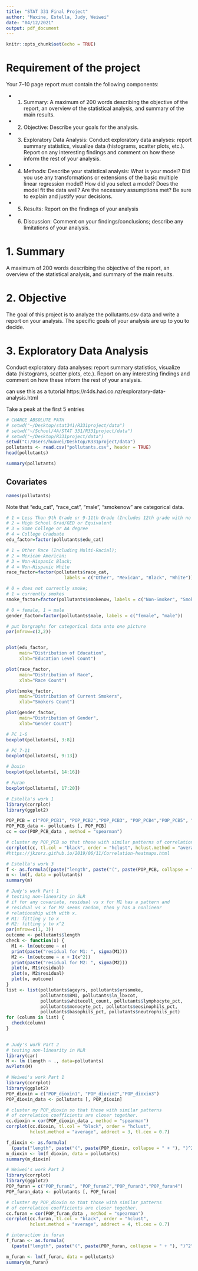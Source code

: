 ```yaml
---
title: "STAT 331 Final Project"
author: "Maxine, Estella, Judy, Weiwei"
date: "04/12/2021"
output: pdf_document
---
```


```r
knitr::opts_chunk$set(echo = TRUE)
```


# Requirement of the project 
Your 7–10 page report must contain the following components: 

- 1. Summary:
A maximum of 200 words describing the objective of the report, an overview of the statistical analysis, and summary of the main results.

- 2. Objective:
Describe your goals for the analysis.

- 3. Exploratory Data Analysis:
Conduct exploratory data analyses: report summary statistics, visualize data (histograms, scatter plots, etc.). Report on any interesting findings and comment on how these inform the rest of your analysis.

- 4. Methods:
Describe your statistical analysis: What is your model? Did you use any transformations or extensions of the basic multiple linear regression model? How did you select a model? Does the model fit the data well? Are the necessary assumptions met? Be sure to explain and justify your decisions.

- 5. Results:
Report on the findings of your analysis

- 6. Discussion:
Comment on your findings/conclusions; describe any limitations of your analysis.


# 1. Summary
A maximum of 200 words describing the objective of the report, an overview of the statistical analysis, and summary of the main results.

# 2. Objective 

The goal of this project is to analyze the pollutants.csv data and write a report on your analysis. The specific goals of your analysis are up to you to decide.

# 3. Exploratory Data Analysis
Conduct exploratory data analyses: report summary statistics, visualize data (histograms, scatter plots, etc.). Report on any interesting findings and comment on how these inform the rest of your analysis.

can use this as a tutorial https://r4ds.had.co.nz/exploratory-data-analysis.html


Take a peak at the first 5 entries
```r
# CHANGE ABSOLUTE PATH
# setwd("~/Desktop/stat341/R331project/data")
# setwd("~/School/4A/STAT 331/R331project/data")
# setwd("~/Desktop/R331project/data")
setwd("C:/Users/huawei/Desktop/R331project/data")
pollutants <- read.csv("pollutants.csv", header = TRUE)
head(pollutants)

summary(pollutants)
```

## Covariates
```r
names(pollutants)
```
Note that "edu_cat", "race_cat", "male", "smokenow" are categorical data. 

```r
# 1 = Less Than 9th Grade or 9-11th Grade (Includes 12th grade with no diploma) 
# 2 = High School Grad/GED or Equivalent
# 3 = Some College or AA degree
# 4 = College Graduate
edu_factor=factor(pollutants$edu_cat)

# 1 = Other Race (Including Multi-Racial);
# 2 = Mexican American; 
# 3 = Non-Hispanic Black; 
# 4 = Non-Hispanic White
race_factor=factor(pollutants$race_cat, 
                      labels = c("Other", "Mexican", "Black", "White"))

# 0 = does not currently smoke; 
# 1 = currently smokes
smoke_factor=factor(pollutants$smokenow, labels = c("Non-Smoker", "Smoker"))

# 0 = female, 1 = male
gender_factor=factor(pollutants$male, labels = c("female", "male"))

# put bargraphs for categorical data onto one picture
par(mfrow=c(2,2))


plot(edu_factor, 
     main="Distribution of Education",
     xlab="Education Level Count")

plot(race_factor, 
     main="Distribution of Race",
     xlab="Race Count")

plot(smoke_factor, 
     main="Distribution of Current Smokers",
     xlab="Smokers Count")

plot(gender_factor, 
     main="Distribution of Gender",
     xlab="Gender Count")
```
```r
# PC 1-6
boxplot(pollutants[, 3:8])

# PC 7-11
boxplot(pollutants[, 9:13])

# Doxin
boxplot(pollutants[, 14:16])

# Furan
boxplot(pollutants[, 17:20])
```

```r
# Estella's work 1
library(corrplot)
library(ggplot2)

POP_PCB = c("POP_PCB1", "POP_PCB2","POP_PCB3", "POP_PCB4","POP_PCB5", "POP_PCB6","POP_PCB7", "POP_PCB8","POP_PCB9", "POP_PCB10", "POP_PCB11")
POP_PCB_data <- pollutants [, POP_PCB]
cc = cor(POP_PCB_data , method = "spearman")

# cluster my POP_PCB so that those with similar patterns of correlation coefficients are closer together. 
corrplot(cc, tl.col = "black", order = "hclust", hclust.method = "average", addrect = 4, tl.cex = 0.7)
#https://jkzorz.github.io/2019/06/11/Correlation-heatmaps.html
```

```r
# Estella's work 3
f <- as.formula((paste("length", paste("(", paste(POP_PCB, collapse = " + "), ")^2"), sep = " ~")))
m <- lm(f, data = pollutants)
summary(m)
```

```r
# Judy's work Part 1
# testing non-linearity in SLR
# if for any covariate, residual vs x for M1 has a pattern and
# residual vs x for M2 seems random, then y has a nonlinear
# relationship with with x.
# M1: fitting y to x
# M2: fitting y to x^2
par(mfrow=c(1, 3))
outcome <- pollutants$length
check <- function(x) {
  M1 <- lm(outcome ~ x)
  print(paste("residual for M1: ", sigma(M1)))
  M2 <- lm(outcome ~ x + I(x^2))
  print(paste("residual for M2: ", sigma(M2)))
  plot(x, M1$residual)
  plot(x, M2$residual)
  plot(x, outcome)
}
list <- list(pollutants$ageyrs, pollutants$yrssmoke,
             pollutants$BMI, pollutants$ln_lbxcot,
             pollutants$whitecell_count, pollutants$lymphocyte_pct, 
             pollutants$monocyte_pct, pollutants$eosinophils_pct, 
             pollutants$basophils_pct, pollutants$neutrophils_pct)
for (column in list) {
  check(column)
}
  
```

```r
# Judy's work Part 2
# testing non-linearity in MLR
library(car)
M <- lm (length ~ ., data=pollutants)
avPlots(M)
```

```r
# Weiwei's work Part 1
library(corrplot)
library(ggplot2)
POP_dioxin = c("POP_dioxin1", "POP_dioxin2","POP_dioxin3")
POP_dioxin_data <- pollutants [, POP_dioxin]

# cluster my POP_dioxin so that those with similar patterns 
# of correlation coefficients are closer together. 
cc.dioxin = cor(POP_dioxin_data , method = "spearman")
corrplot(cc.dioxin, tl.col = "black", order = "hclust", 
         hclust.method = "average", addrect = 3, tl.cex = 0.7)
```

```r
f_dioxin <- as.formula(
  (paste("length", paste("(", paste(POP_dioxin, collapse = " + "), ")^2"), sep = " ~")))
m_dioxin <- lm(f_dioxin, data = pollutants)
summary(m_dioxin)
```

```r
# Weiwei's work Part 2 
library(corrplot)
library(ggplot2)
POP_furan = c("POP_furan1", "POP_furan2","POP_furan3","POP_furan4")
POP_furan_data <- pollutants [, POP_furan]

# cluster my POP_dioxin so that those with similar patterns 
# of correlation coefficients are closer together. 
cc.furan = cor(POP_furan_data , method = "spearman")
corrplot(cc.furan, tl.col = "black", order = "hclust", 
         hclust.method = "average", addrect = 4, tl.cex = 0.7)
```

```r
# interaction in furan
f_furan <- as.formula(
  (paste("length", paste("(", paste(POP_furan, collapse = " + "), ")^2"), sep = " ~")))

m_furan <- lm(f_furan, data = pollutants)
summary(m_furan)
```
